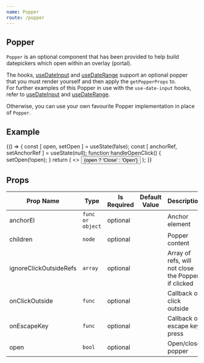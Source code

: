```yaml
---
name: Popper
route: /popper
---
```


## Popper
`Popper` is an optional component that has been provided to help build datepickers which open within an overlay (portal).

The hooks, [useDateInput](https://mark-tate.github.io/use-date-input/useDateInput) and [useDateRange](https://mark-tate.github.io/use-date-input/useDateRangeInput) support an optional popper that you must render yourself and then apply the `getPopperProps` to.   
For further examples of this Popper in use with the `use-date-input` hooks, refer to [useDateInput](https://mark-tate.github.io/use-date-input/useDateInput) and [useDateRange](https://mark-tate.github.io/use-date-input/useDateRangeInput).

Otherwise, you can use your own favourite Popper implementation in place of `Popper`.

## Example
<Playground>
{() => {
    const [ open, setOpen ] = useState(false);
    const [ anchorRef, setAnchorRef ] = useState(null);
    function handleOpenClick() {
        setOpen(!open);
    }
    return (
        <>
            <Button onClick={handleOpenClick} ref={setAnchorRef}>{open ? 'Close' : 'Open'}</Button>
            <CalendarProvider adapter={dateAdapter}>
                <Popper 
                    anchorEl={anchorRef} 
                    onClickOutside={handleOpenClick} 
                    open={open} 
                    placement={"bottom-start"}>
                    <AddYourComponentHere/>
                </Popper>
            </CalendarProvider>
        </>
    );
}}
</Playground>

## Props
| Prop Name | Type | Is Required | Default Value | Description |
|-|-|-|-|-|
| anchorEl| `func or object`| optional| | Anchor element |
| children| `node`| optional| | Popper content|
| ignoreClickOutsideRefs| `array`| optional| | Array of refs, will not close the Popper, if clicked |
| onClickOutside| `func`| optional| | Callback on click outside |
| onEscapeKey| `func`| optional| | Callback on escape key press|
| open| `bool`| optional| | Open/close popper|
